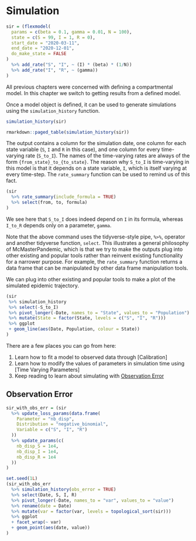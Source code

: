 # Simulation

```r
sir = (flexmodel(
  params = c(beta = 0.1, gamma = 0.01, N = 100),
  state = c(S = 99, I = 1, R = 0),
  start_date = "2020-03-11",
  end_date = "2020-12-01",
  do_make_state = FALSE
)
  %>% add_rate("S", "I", ~ (I) * (beta) * (1/N))
  %>% add_rate("I", "R", ~ (gamma))
)
```

All previous chapters were concerned with defining a compartmental model. In this chapter we switch to getting results from a defined model.

Once a model object is defined, it can be used to generate simulations using the `simulation_history` function.

```r
simulation_history(sir)
```

```r
rmarkdown::paged_table(simulation_history(sir))
```

The output contains a column for the simulation date, one column for each state variable (`S`, `I` and `R` in this case), and one column for every time-varying rate (`S_to_I`). The names of the time-varying rates are always of the form `{from_state}_to_{to_state}`. The reason why `S_to_I` is time-varying in this model is that it depends on a state variable, `I`, which is itself varying at every time-step. The `rate_summary` function can be used to remind us of this fact.

```r
(sir
  %>% rate_summary(include_formula = TRUE) 
  %>% select(from, to, formula)
)
```

We see here that `S_to_I` does indeed depend on `I` in its formula, whereas `I_to_R` depends only on a parameter, `gamma`.

Note that the above command uses the tidyverse-style pipe, `%>%`, operator and another tidyverse function, `select`. This illustrates a general philosophy of McMasterPandemic, which is that we try to make the outputs plug into other existing and popular tools rather than reinvent existing functionality for a narrower purpose. For example, the `rate_summary` function returns a data frame that can be manipulated by other data frame manipulation tools.

We can plug into other existing and popular tools to make a plot of the simulated epidemic trajectory.

```r
(sir
 %>% simulation_history
 %>% select(-S_to_I)
 %>% pivot_longer(-Date, names_to = "State", values_to = "Population")
 %>% mutate(State = factor(State, levels = c("S", "I", "R")))
 %>% ggplot
 + geom_line(aes(Date, Population, colour = State))
)
```

::: {.infobox .caution data-latex="{caution}"}
There are a few places you can go from here:

1. Learn how to fit a model to observed data through [Calibration]
2. Learn how to modify the values of parameters in simulation time using [Time Varying Parameters]
3. Keep reading to learn about simulating with [Observation Error]
:::

## Observation Error

```r
sir_with_obs_err = (sir
  %>% update_loss_params(data.frame(
    Parameter = "nb_disp", 
    Distribution = "negative_binomial",
    Variable = c("S", "I", "R")
  ))
  %>% update_params(c(
    nb_disp_S = 1e4, 
    nb_disp_I = 1e4, 
    nb_disp_R = 1e4
  ))
)
```

```r
set.seed(1L)
(sir_with_obs_err
  %>% simulation_history(obs_error = TRUE)
  %>% select(Date, S, I, R)
  %>% pivot_longer(-Date, names_to = "var", values_to = "value")
  %>% rename(date = Date)
  %>% mutate(var = factor(var, levels = topological_sort(sir)))
  %>% ggplot
  + facet_wrap(~ var)
  + geom_point(aes(date, value))
)
```
